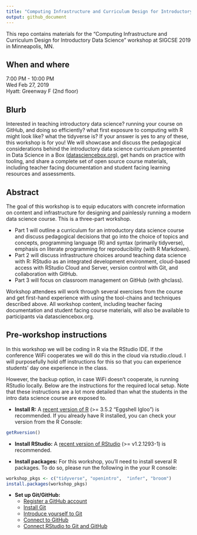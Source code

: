 ```yaml
---
title: "Computing Infrastructure and Curriculum Design for Introductory Data Science"
output: github_document
---
```


This repo contains materials for the "Computing Infrastructure and Curriculum Design for Introductory Data Science" workshop at SIGCSE 2019 in Minneapolis, MN.

## When and where

7:00 PM - 10:00 PM  
Wed Feb 27, 2019  
Hyatt: Greenway F (2nd floor)
 
## Blurb

Interested in teaching introductory data science? running your course on GitHub, 
and doing so efficiently? what first exposure to computing with R might look 
like? what the tidyverse is? If your answer is yes to any of these, this 
workshop is for you! We will showcase and discuss the pedagogical considerations 
behind the introductory data science curriculum presented in Data Science in a 
Box ([datasciencebox.org](https://datasciencebox.org/)), get hands on practice 
with tooling, and share a complete set of open source course materials, 
including teacher facing documentation and student facing learning resources 
and assessments.

## Abstract

The goal of this workshop is to equip educators with concrete information on 
content and infrastructure for designing and painlessly running a modern data 
science course. This is a three-part workshop. 

- Part 1 will outline a curriculum for an introductory data science course and 
discuss pedagogical decisions that go into the choice of topics and concepts, 
programming language (R) and syntax (primarily tidyverse), emphasis on literate 
programming for reproducibility (with R Markdown). 
- Part 2 will discuss infrastructure choices around teaching data science with 
R: RStudio as an integrated development environment, cloud-based access with 
RStudio Cloud and Server, version control with Git, and collaboration with 
GitHub. 
- Part 3 will focus on classroom management on GitHub (with ghclass). 

Workshop attendees will work through several exercises from the course and get 
first-hand experience with using the tool-chains and techniques described above. 
All workshop content, including teacher facing documentation and student facing 
course materials, will also be available to participants via datasciencebox.org.

## Pre-workshop instructions

In this workshop we will be coding in R via the RStudio IDE. If the conference 
WiFi cooperates we will do this in the cloud via rstudio.cloud. I will 
purposefully hold off instructions for this so that you can experience students' 
day one experience in the class.

However, the backup option, in case WiFi doesn't cooperate, is running RStudio locally. Below are the instructions for the required local setup. Note that 
these instructions are a lot more detailed than what the students in the intro 
data science course are exposed to.

- **Install R:** A [recent version of R](https://cran.rstudio.com/) (>= 3.5.2 "Eggshell Igloo") is recommended. If you already have R installed, you can check your version from the R Console:

```r
getRversion()
```

- **Install RStudio:** A [recent version of RStudio](https://www.rstudio.com/products/rstudio/download/preview/) (>= v1.2.1293-1)  is recommended.

- **Install packages:** For this workshop, you'll need to install several R packages. To do so, please run the following in the your R console:

```r
workshop_pkgs <- c("tidyverse", "openintro",  "infer", "broom")
install.packages(workshop_pkgs)
```

- **Set up Git/GitHub:**
  - [Register a GitHub account](https://happygitwithr.com/github-acct.html)
  - [Install Git](https://happygitwithr.com/install-git.html)
  - [Introduce yourself to Git](https://happygitwithr.com/hello-git.html)
  - [Connect to GitHub](https://happygitwithr.com/push-pull-github.html)
  - [Connect RStudio to Git and GitHub](https://happygitwithr.com/rstudio-git-github.html)
